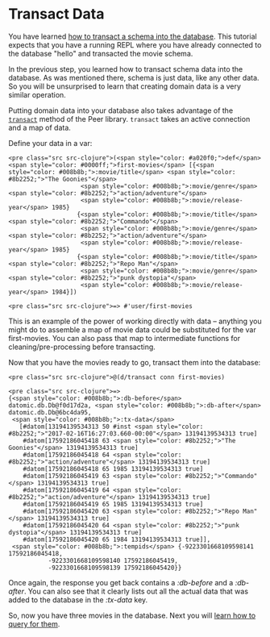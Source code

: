 Transact Data
=============

You have learned [how to transact a schema into the database](transact-schema.html). This tutorial expects that you have a running REPL where you have already connected to the database "hello" and transacted the movie schema.

In the previous step, you learned how to transact schema data into the database. As was mentioned there, schema is just data, like any other data. So you will be unsurprised to learn that creating domain data is a very similar operation.

Putting domain data into your database also takes advantage of the [`transact`](../clojure/index.html#datomic.api/transact) method of the Peer library. `transact` takes an active connection and a map of data.

Define your data in a var:

```
<pre class="src src-clojure">(<span style="color: #a020f0;">def</span> <span style="color: #0000ff;">first-movies</span> [{<span style="color: #008b8b;">:movie/title</span> <span style="color: #8b2252;">"The Goonies"</span>
                    <span style="color: #008b8b;">:movie/genre</span> <span style="color: #8b2252;">"action/adventure"</span>
                    <span style="color: #008b8b;">:movie/release-year</span> 1985}
                   {<span style="color: #008b8b;">:movie/title</span> <span style="color: #8b2252;">"Commando"</span>
                    <span style="color: #008b8b;">:movie/genre</span> <span style="color: #8b2252;">"action/adventure"</span>
                    <span style="color: #008b8b;">:movie/release-year</span> 1985}
                   {<span style="color: #008b8b;">:movie/title</span> <span style="color: #8b2252;">"Repo Man"</span>
                    <span style="color: #008b8b;">:movie/genre</span> <span style="color: #8b2252;">"punk dystopia"</span>
                    <span style="color: #008b8b;">:movie/release-year</span> 1984}])
```



```
<pre class="src src-clojure">=> #'user/first-movies
```



This is an example of the power of working directly with data – anything you might do to assemble a map of movie data could be substituted for the var first-movies. You can also pass that map to intermediate functions for cleaning/pre-processing before transacting.

Now that you have the movies ready to go, transact them into the database:

```
<pre class="src src-clojure">@(d/transact conn first-movies)
```



```
<pre class="src src-clojure">=>
{<span style="color: #008b8b;">:db-before</span> datomic.db.Db@f0d17d2a, <span style="color: #008b8b;">:db-after</span> datomic.db.Db@6bc4da95,
 <span style="color: #008b8b;">:tx-data</span> 
   [#datom[13194139534313 50 #inst <span style="color: #8b2252;">"2017-02-16T16:27:03.660-00:00"</span> 13194139534313 true] 
    #datom[17592186045418 63 <span style="color: #8b2252;">"The Goonies"</span> 13194139534313 true] 
    #datom[17592186045418 64 <span style="color: #8b2252;">"action/adventure"</span> 13194139534313 true] 
    #datom[17592186045418 65 1985 13194139534313 true] 
    #datom[17592186045419 63 <span style="color: #8b2252;">"Commando"</span> 13194139534313 true] 
    #datom[17592186045419 64 <span style="color: #8b2252;">"action/adventure"</span> 13194139534313 true] 
    #datom[17592186045419 65 1985 13194139534313 true] 
    #datom[17592186045420 63 <span style="color: #8b2252;">"Repo Man"</span> 13194139534313 true] 
    #datom[17592186045420 64 <span style="color: #8b2252;">"punk dystopia"</span> 13194139534313 true] 
    #datom[17592186045420 65 1984 13194139534313 true]], 
 <span style="color: #008b8b;">:tempids</span> {-9223301668109598141 17592186045418,
           -9223301668109598140 17592186045419,
           -9223301668109598139 17592186045420}}
```



Once again, the response you get back contains a *:db-before* and a *:db-after*. You can also see that it clearly lists out all the actual data that was added to the database in the *:tx-data* key.

So, now you have three movies in the database. Next you will [learn how to query for them](query-the-data.html).